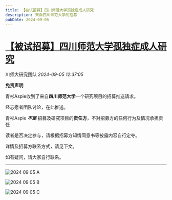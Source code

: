 ```yaml
---
title: 【被试招募】四川师范大学孤独症成人研究
description: 来自四川师范大学的招募
pubDate: 2024-09-05
---
```


# [【被试招募】四川师范大学孤独症成人研究](http://mp.weixin.qq.com/s?__biz=MzIyMzgyMjY5NQ==&mid=2247524324&idx=1&sn=c478dff3a8138c5992c95136d4dc3633&chksm=e908d27abb883e0693de91621cba135adb99c287b8c6a762d020f179877ebf739065278b883a#rd)



川师大研究团队    *2024-09-05 12:37:05*

**免责声明**

青衫Aspie收到了来自**四川师范大学**一个研究项目的招募推送请求。

经志愿者团队讨论，在此推送。

青衫Aspie ***不是*** 招募及研究项目的**责任方**，不对招募方的任何行为及情况承担责任

读者是否决定参与，请根据招募方知情同意书等披露内容自行定夺。

详情及招募方联系方式，请见下文。

如有疑问，请大家自行联系。

---

![2024 09 05 A](/assets/img/posts/2024-09-05-A.jpg)

![2024 09 05 B](/assets/img/posts/2024-09-05-B.JPEG)

![2024 09 05 C](/assets/img/posts/2024-09-05-C.jpg)